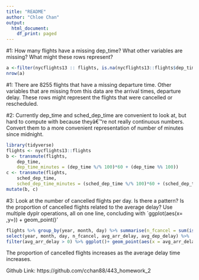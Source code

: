 ```yaml
---
title: "README"
author: "Chloe Chan"
output:
  html_document:
    df_print: paged
---
```



#1: How many flights have a missing dep_time? What other variables are missing? What might these rows represent?

```r
a <-filter(nycflights13 :: flights, is.na(nycflights13::flights$dep_time))
nrow(a)
```

#1: There are 8255 flights that have a missing departure time. Other variables that are missing from this data are the arrival times, departure delay. These rows might represent the flights that were cancelled or rescheduled. 


#2: Currently dep_time and sched_dep_time are convenient to look at, but hard to compute with because theyâ€™re not really continuous numbers. Convert them to a more convenient representation of number of minutes since midnight.

```r
library(tidyverse)
flights <- nycflights13::flights
b <- transmute(flights,
    dep_time,
    dep_time_minutes = (dep_time %/% 100)*60 + (dep_time %% 100))
c <- transmute(flights,
    sched_dep_time,
    sched_dep_time_minutes = (sched_dep_time %/% 100)*60 + (sched_dep_time %% 100))
mutate(b, c)

```


#3: Look at the number of cancelled flights per day. Is there a pattern? Is the proportion of cancelled flights related to the average delay? Use multiple dyplr operations, all on one line, concluding with `ggplot(aes(x= ,y=)) + geom_point()'

```r
flights %>% group_by(year, month, day) %>% summarise(n_fcancel = sum(is.na(air_time) | air_time == 0),avg_arr_delay = mean(arr_delay, na.rm = TRUE), avg_dep_delay = mean(dep_delay, na.rm = TRUE) ) %>%
select(year, month, day, n_fcancel, avg_arr_delay, avg_dep_delay) %>%
filter(avg_arr_delay > 0) %>% ggplot()+ geom_point(aes(x = avg_arr_delay, y = n_fcancel, color = "red"))+ geom_point(aes(x = avg_dep_delay, y = n_fcancel,color =  "blue"))

```

The proportion of cancelled flights increases as the average delay time increases. 

Github Link: https://github.com/cchan88/443_homework_2




